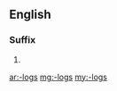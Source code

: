 {{also|logs|løgs|lögs|-logs}}
==English==

===Suffix===
{{head|en|noun plural forms}}

# 

[[ar:-logs]]
[[mg:-logs]]
[[my:-logs]]